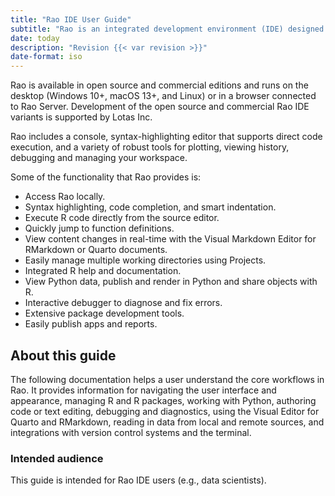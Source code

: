 ```yaml
---
title: "Rao IDE User Guide"
subtitle: "Rao is an integrated development environment (IDE) designed to support multiple languages, including both R and Python."
date: today
description: "Revision {{< var revision >}}"
date-format: iso
---
```


Rao is available in open source and commercial editions and runs on the desktop (Windows 10+, macOS 13+, and Linux) or in a browser connected to Rao Server. Development of the open source and commercial Rao IDE variants is supported by Lotas Inc.

Rao includes a console, syntax-highlighting editor that supports direct code execution, and a variety of robust tools for plotting, viewing history, debugging and managing your workspace. 

Some of the functionality that Rao provides is:

-   Access Rao locally.  
-   Syntax highlighting, code completion, and smart indentation.  
-   Execute R code directly from the source editor.  
-   Quickly jump to function definitions.  
-   View content changes in real-time with the Visual Markdown Editor for RMarkdown or Quarto documents.  
-   Easily manage multiple working directories using Projects.  
-   Integrated R help and documentation.  
-   View Python data, publish and render in Python and share objects with R.  
-   Interactive debugger to diagnose and fix errors.  
-   Extensive package development tools.  
-   Easily publish apps and reports.  

## About this guide

The following documentation helps a user understand the core workflows in Rao. It provides information for navigating the user interface and appearance, managing R and R packages, working with Python, authoring code or text editing, debugging and diagnostics, using the Visual Editor for Quarto and RMarkdown, reading in data from local and remote sources, and integrations with version control systems and the terminal.

### Intended audience

This guide is intended for Rao IDE users (e.g., data scientists).
